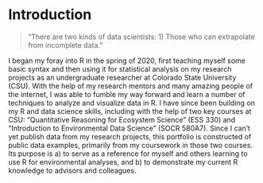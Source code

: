 # Introduction

>"There are two kinds of data scientists: 1) Those who can extrapolate from incomplete data." 


I began my foray into R in the spring of 2020, first teaching myself some basic syntax and then using it for statistical analysis on my research projects as an undergraduate researcher at Colorado State University (CSU). With the help of my research mentors and many amazing people of the internet, I was able to fumble my way forward and learn a number of techniques to analyze and visualize data in R. I have since been building on my R and data science skills, including with the help of two key courses at CSU: "Quantitative Reasoning for Ecosystem Science" (ESS 330) and "Introduction to Environmental Data Science" (SOCR 580A7). Since I can't yet publish data from my research projects, this portfolio is constructed of public data examples, primarily from my coursework in those two courses. Its purpose is a) to serve as a reference for myself and others learning to use R for environmental analyses, and b) to demonstrate my current R knowledge to advisors and colleagues.
